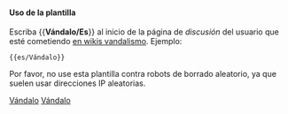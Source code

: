 {{es/Metaplantilla de avisos| tipo   = borrar
| imagen = Stop_hand.png
| texto  = <strong>Vándalismo</strong><br/><noinclude>Este usuario</noinclude><includeonly>[[en/Special/Contributions/{{PAGENAME}}|{{PAGENAME}}]]</includeonly> está causando problemas en la wiki y su cuenta debe ser bloqueada para evitar nuevos incidentes.<br/>''(<noinclude>This user</noinclude><includeonly>[[en/Special/Contributions/{{PAGENAME}}|{{PAGENAME}}]]</includeonly> is causing problems on the wiki and should be banned to prevent further incidents)''
}}<includeonly>{{{1|[[Category:en/Vandals]]}}}</includeonly><noinclude>

====Uso de la plantilla====
Escriba <nowiki>{{</nowiki>'''Vándalo/Es'''<nowiki>}}</nowiki> al inicio de la página de ''discusión'' del usuario que esté cometiendo [https://www.wikipedia.org/wiki/es:vandalismo en wikis vandalismo]. Ejemplo:
<pre>{{es/Vándalo}}</pre>
Por favor, no use esta plantilla contra robots de borrado aleatorio, ya que suelen usar direcciones IP aleatorias.


[[Category:es/Plantillas|Vándalo]][[Category:es/Cajas de mensajes|Vándalo]]</noinclude>